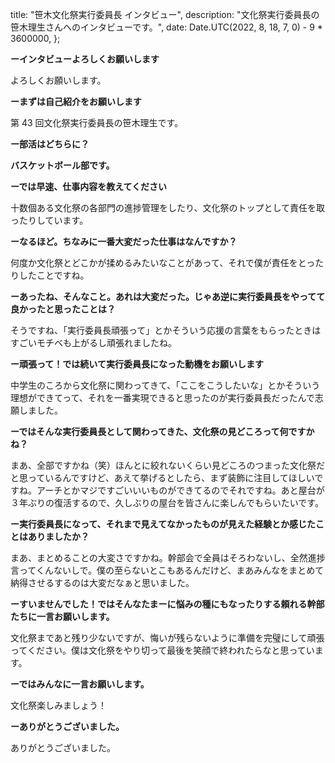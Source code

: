 
  title: "笹木文化祭実行委員長 インタビュー",
  description: "文化祭実行委員長の笹木理生さんへのインタビューです。",
  date: Date.UTC(2022, 8, 18, 7, 0) - 9 * 3600000,
};

**ーインタビューよろしくお願いします**

よろしくお願いします。

**ーまずは自己紹介をお願いします**

第 43 回文化祭実行委員長の笹木理生です。

**ー部活はどちらに？**

**バスケットボール部です。**

**ーでは早速、仕事内容を教えてください**

十数個ある文化祭の各部門の進捗管理をしたり、文化祭のトップとして責任を取ったりしています。

**ーなるほど。ちなみに一番大変だった仕事はなんですか？**

何度か文化祭とどこかが揉めるみたいなことがあって、それで僕が責任をとったりしたことですね。

**ーあったね、そんなこと。あれは大変だった。じゃあ逆に実行委員長をやってて良かったと思ったことは？**

そうですね、「実行委員長頑張って」とかそういう応援の言葉をもらったときはすごいモチベも上がるし頑張れましたね。

**ー頑張って！では続いて実行委員長になった動機をお願いします**

中学生のころから文化祭に関わってきて、「ここをこうしたいな」とかそういう理想ができてって、それを一番実現できると思ったのが実行委員長だったんで志願しました。

**ーではそんな実行委員長として関わってきた、文化祭の見どころって何ですかね？**

まあ、全部ですかね（笑）ほんとに絞れないくらい見どころのつまった文化祭だと思っているんですけど、あえて挙げるとしたら、まず装飾に注目してほしいですね。アーチとかマジですごいいいものができてるのでそれですね。あと屋台が３年ぶりの復活するので、久しぶりの屋台を皆さんに楽しんでもらいたいです。

**ー実行委員長になって、それまで見えてなかったものが見えた経験とか感じたことはありましたか？**

まあ、まとめることの大変さですかね。幹部会で全員はそろわないし、全然進捗言ってくんないしで。僕の至らないとこもあるんだけど、まあみんなをまとめて納得させるするのは大変だなぁと思いました。

**ーすいませんでした！ではそんなたまーに悩みの種にもなったりする頼れる幹部たちに一言お願いします。**

文化祭まであと残り少ないですが、悔いが残らないように準備を完璧にして頑張ってください。僕は文化祭をやり切って最後を笑顔で終われたらなと思っています。

**ーではみんなに一言お願いします。**

文化祭楽しみましょう！

**ーありがとうございました。**

ありがとうございました。

